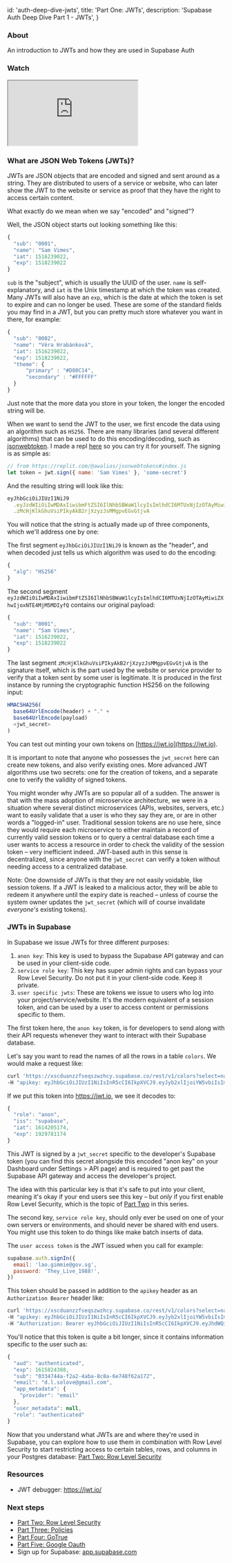 
  id: 'auth-deep-dive-jwts',
  title: 'Part One: JWTs',
  description: 'Supabase Auth Deep Dive Part 1 - JWTs',
}

### About

An introduction to JWTs and how they are used in Supabase Auth

### Watch

<div className="video-container">
  <iframe
    src="https://www.youtube-nocookie.com/embed/v3Exg5YpJvE"
    frameBorder="1"
    allow="accelerometer; autoplay; clipboard-write; encrypted-media; gyroscope; picture-in-picture"
    allowFullScreen
  ></iframe>
</div>

### What are JSON Web Tokens (JWTs)?

JWTs are JSON objects that are encoded and signed and sent around as a string. They are distributed to users of a service or website, who can later show the JWT to the website or service as proof that they have the right to access certain content.

What exactly do we mean when we say "encoded" and "signed"?

Well, the JSON object starts out looking something like this:

```js
{
  "sub": "0001",
  "name": "Sam Vimes",
  "iat": 1516239022,
  "exp": 1518239022
}
```

`sub` is the "subject", which is usually the UUID of the user. `name` is self-explanatory, and `iat` is the Unix timestamp at which the token was created. Many JWTs will also have an `exp`, which is the date at which the token is set to expire and can no longer be used. These are some of the standard fields you may find in a JWT, but you can pretty much store whatever you want in there, for example:

```js
{
  "sub": "0002",
  "name": "Věra Hrabánková",
  "iat": 1516239022,
  "exp": 1518239022,
  "theme": {
      "primary" : "#D80C14",
      "secondary" : "#FFFFFF"
  }
}
```

Just note that the more data you store in your token, the longer the encoded string will be.

When we want to send the JWT to the user, we first encode the data using an algorithm such as `HS256`. There are many libraries (and several different algorithms) that can be used to do this encoding/decoding, such as [jsonwebtoken](https://www.npmjs.com/package/jsonwebtoken). I made a repl [here](https://replit.com/@awalias/jsonwebtokens#index.js) so you can try it for yourself. The signing is as simple as:

```js
// from https://replit.com/@awalias/jsonwebtokens#index.js
let token = jwt.sign({ name: 'Sam Vimes' }, 'some-secret')
```

And the resulting string will look like this:

```js
eyJhbGciOiJIUzI1NiJ9
  .eyJzdWIiOiIwMDAxIiwibmFtZSI6IlNhbSBWaW1lcyIsImlhdCI6MTUxNjIzOTAyMiwiZXhwIjoxNTE4MjM5MDIyfQ
  .zMcHjKlkGhuVsiPIkyAkB2rjXzyzJsMMgpvEGvGtjvA
```

You will notice that the string is actually made up of three components, which we'll address one by one:

The first segment `eyJhbGciOiJIUzI1NiJ9` is known as the "header", and when decoded just tells us which algorithm was used to do the encoding:

```js
{
  "alg": "HS256"
}
```

The second segment `eyJzdWIiOiIwMDAxIiwibmFtZSI6IlNhbSBWaW1lcyIsImlhdCI6MTUxNjIzOTAyMiwiZXhwIjoxNTE4MjM5MDIyfQ` contains our original payload:

```js
{
  "sub": "0001",
  "name": "Sam Vimes",
  "iat": 1516239022,
  "exp": 1518239022
}
```

The last segment `zMcHjKlkGhuVsiPIkyAkB2rjXzyzJsMMgpvEGvGtjvA` is the signature itself, which is the part used by the website or service provider to verify that a token sent by some user is legitimate. It is produced in the first instance by running the cryptographic function HS256 on the following input:

```js
HMACSHA256(
  base64UrlEncode(header) + "." +
  base64UrlEncode(payload)
  <jwt_secret>
)
```

You can test out minting your own tokens on [https://jwt.io](https://jwt.io).

It is important to note that anyone who possesses the `jwt_secret` here can create new tokens, and also verify existing ones. More advanced JWT algorithms use two secrets: one for the creation of tokens, and a separate one to verify the validity of signed tokens.

You might wonder why JWTs are so popular all of a sudden. The answer is that with the mass adoption of microservice architecture, we were in a situation where several distinct microservices (APIs, websites, servers, etc.) want to easily validate that a user is who they say they are, or are in other words a "logged-in" user. Traditional session tokens are no use here, since they would require each microservice to either maintain a record of currently valid session tokens or to query a central database each time a user wants to access a resource in order to check the validity of the session token – very inefficient indeed. JWT-based auth in this sense is decentralized, since anyone with the `jwt_secret` can verify a token without needing access to a centralized database.

Note: One downside of JWTs is that they are not easily voidable, like session tokens. If a JWT is leaked to a malicious actor, they will be able to redeem it anywhere until the expiry date is reached – unless of course the system owner updates the `jwt_secret` (which will of course invalidate _everyone's_ existing tokens).

### JWTs in Supabase

In Supabase we issue JWTs for three different purposes:

1. `anon key`: This key is used to bypass the Supabase API gateway and can be used in your client-side code.
2. `service role key`: This key has super admin rights and can bypass your Row Level Security. Do not put it in your client-side code. Keep it private.
3. `user specific jwts`: These are tokens we issue to users who log into your project/service/website. It's the modern equivalent of a session token, and can be used by a user to access content or permissions specific to them.

The first token here, the `anon key` token, is for developers to send along with their API requests whenever they want to interact with their Supabase database.

Let's say you want to read the names of all the rows in a table `colors`. We would make a request like:

```bash
curl 'https://xscduanzzfseqszwzhcy.supabase.co/rest/v1/colors?select=name' \
-H "apikey: eyJhbGciOiJIUzI1NiIsInR5cCI6IkpXVCJ9.eyJyb2xlIjoiYW5vbiIsImlhdCI6MTYxNDIwNTE3NCwiZXhwIjoxOTI5NzgxMTc0fQ.-NBR1WnZyQGpRLdXJfgfpszoZ0EeE6KHatJsDPLIX8c"
```

If we put this token into https://jwt.io, we see it decodes to:

```js
{
  "role": "anon",
  "iss": "supabase",
  "iat": 1614205174,
  "exp": 1929781174
}
```

This JWT is signed by a `jwt_secret` specific to the developer's Supabase token (you can find this secret alongside this encoded "anon key" on your Dashboard under Settings > API page) and is required to get past the Supabase API gateway and access the developer's project.

The idea with this particular key is that it's safe to put into your client, meaning it's okay if your end users see this key – but _only_ if you first enable Row Level Security, which is the topic of [Part Two](../../learn/auth-deep-dive/auth-row-level-security) in this series.

The second key, `service role key`, should only ever be used on one of your own servers or environments, and should never be shared with end users. You might use this token to do things like make batch inserts of data.

The `user access token` is the JWT issued when you call for example:

```js
supabase.auth.signIn({
  email: 'lao.gimmie@gov.sg',
  password: 'They_Live_1988!',
})
```

This token should be passed in addition to the `apikey` header as an `Authorization Bearer` header like:

```bash
curl 'https://xscduanzzfseqszwzhcy.supabase.co/rest/v1/colors?select=name' \
-H "apikey: eyJhbGciOiJIUzI1NiIsInR5cCI6IkpXVCJ9.eyJyb2xlIjoiYW5vbiIsImlhdCI6MTYxNDIwNTE3NCwiZXhwIjoxOTI5NzgxMTc0fQ.-NBR1WnZyQGpRLdXJfgfpszoZ0EeE6KHatJsDPLIX8c" \
-H "Authorization: Bearer eyJhbGciOiJIUzI1NiIsInR5cCI6IkpXVCJ9.eyJhdWQiOiJhdXRoZW50aWNhdGVkIiwiZXhwIjoxNjE1ODI0Mzg4LCJzdWIiOiIwMzM0NzQ0YS1mMmEyLTRhYmEtOGM4YS02ZTc0OGY2MmExNzIiLCJlbWFpbCI6InNvbWVvbmVAZW1haWwuY29tIiwiYXBwX21ldGFkYXRhIjp7InByb3ZpZGVyIjoiZW1haWwifSwidXNlcl9tZXRhZGF0YSI6bnVsbCwicm9sZSI6ImF1dGhlbnRpY2F0ZWQifQ.I-_oSsJamtinGxniPETBf-ezAUwDW2sY9bJIThvdX9s"
```

You'll notice that this token is quite a bit longer, since it contains information specific to the user such as:

```js
{
  "aud": "authenticated",
  "exp": 1615824388,
  "sub": "0334744a-f2a2-4aba-8c8a-6e748f62a172",
  "email": "d.l.solove@gmail.com",
  "app_metadata": {
    "provider": "email"
  },
  "user_metadata": null,
  "role": "authenticated"
}
```

Now that you understand what JWTs are and where they're used in Supabase, you can explore how to use them in combination with Row Level Security to start restricting access to certain tables, rows, and columns in your Postgres database: [Part Two: Row Level Security](../../learn/auth-deep-dive/auth-row-level-security)

### Resources

- JWT debugger: https://jwt.io/

### Next steps

<!-- - Watch [Part One: JWTs](../../learn/auth-deep-dive/auth-deep-dive-jwts) -->

- [Part Two: Row Level Security](../../learn/auth-deep-dive/auth-row-level-security)
- [Part Three: Policies](../../learn/auth-deep-dive/auth-policies)
- [Part Four: GoTrue](../../learn/auth-deep-dive/auth-gotrue)
- [Part Five: Google Oauth](../../learn/auth-deep-dive/auth-google-oauth)
- Sign up for Supabase: [app.supabase.com](https://app.supabase.com)


